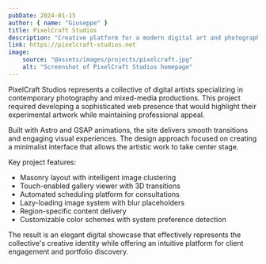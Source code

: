 ```yaml
---
pubDate: 2024-01-15
author: { name: "Giuseppe" }
title: PixelCraft Studios
description: "Creative platform for a modern digital art and photography collective"
link: https://pixelcraft-studios.net
image:
    source: "@assets/images/projects/pixelcraft.jpg"
    alt: "Screenshot of PixelCraft Studios homepage"
---
```


PixelCraft Studios represents a collective of digital artists specializing in contemporary photography and mixed-media productions. This project required developing a sophisticated web presence that would highlight their experimental artwork while maintaining professional appeal.

Built with Astro and GSAP animations, the site delivers smooth transitions and engaging visual experiences. The design approach focused on creating a minimalist interface that allows the artistic work to take center stage.

Key project features:
- Masonry layout with intelligent image clustering
- Touch-enabled gallery viewer with 3D transitions
- Automated scheduling platform for consultations
- Lazy-loading image system with blur placeholders
- Region-specific content delivery
- Customizable color schemes with system preference detection

The result is an elegant digital showcase that effectively represents the collective's creative identity while offering an intuitive platform for client engagement and portfolio discovery.
